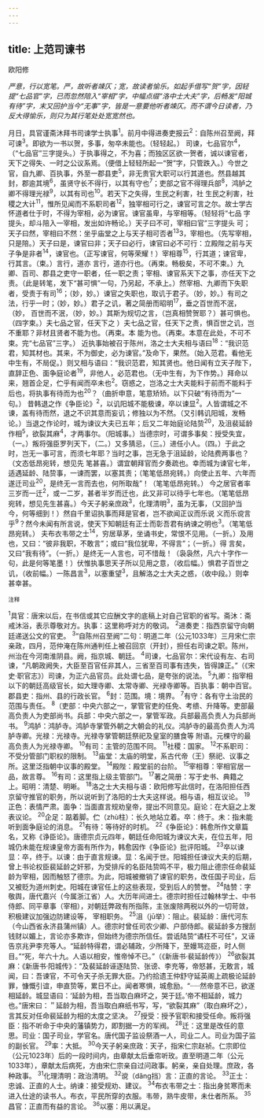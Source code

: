 ```yaml
---
---
---
```

title: 上范司谏书
---



欧阳修

*严意，行以宽笔。严，故听者竦仄；宽，故读者愉乐。如起手借写“贺”字，因轻提“七品官”字，已而忽然陪入“宰相”字，中幅点缀“洛中士大夫”字，后畅发“阳城有待”字，末又回护当今“无事”字，皆是一意要他听者竦仄。而不谓今日读者，乃反大得愉乐，则只为其行笔处处宽宽然也。*

月日，具官谨斋沐拜书司谏学士执事<sup>1</sup>。前月中得进奏吏报云<sup>2</sup>：自陈州召至阙，拜可谏<sup>3</sup>。即欲为一书以贺，多事，匆卒未能也。（轻轻起。）
司谏，七品官尔<sup>4</sup>，（“七品官”三字提头。）于执事得之，不为喜；而独区区欲一贺者，诚以谏官者，天下之得失、一时之公议系焉。（便借上轻轻所起一“贺”字，只管跌入。）今世之官，自九卿、百执事，外至一郡县吏<sup>5</sup>，非无贵官大职可以行其道也。然县越其封，郡逾其境<sup>6</sup>，虽贤守长不得行，以其有守也<sup>7</sup>；吏部之官不得理兵部<sup>8</sup>，鸿胪之卿不得理光禄<sup>9</sup>，以其有司也<sup>10</sup>。若天下之失得，生民之利害，社
生民之利害，社稷之大计<sup>11</sup>，惟所见闻而不系职司者<sup>12</sup>，独宰相可行之，谏官可言之尔。故士学古怀道者仕于时，不得为宰相，必为谏官。谏官虽卑，与宰相等。（轻轻将“七品
字提头，却斗陪入一宰相，发出如许畅论。）天子曰不可，宰相曰官”三字提头
可；天子曰然，宰相曰不然：坐乎庙堂之上与天子相可否者<sup>13</sup>3，宰相也。（先写宰相，只是陪。）天子曰是，谏官曰非；天子曰必行，谏官曰必不可行：立殿陛之前与天子争是非者<sup>14</sup>，谏官也。（正写谏官，何等荣耀！）宰相尊<sup>15</sup>，行其道；谏官卑，行其言。（束。）言行，道亦
言行，道亦行也。（再束。畅极矣，不可不束。）九卿、百司、郡县之吏守一职者，任一职之责；宰相、谏官系天下之事，亦任天下之责。（此是转笔，发下“甚可惧”一句，乃另起，不承上。）然宰相、九卿而下失职者，受责于有司<sup>16</sup>；（妙，妙。）谏官之失职也，取讥于君子。（妙，妙。）有司之法，行乎一时；（妙，妙。）君子之讥，著之简册而昭明<sup>17</sup>，垂之百世而不泯，（妙，
百世而不泯，（妙，妙。）其斯为规切之言，（岂真相赞贺耶？）甚可惧也。（四字束。）夫七品之官，任天下之
）夫七品之官，任天下之责，惧百世之讥，岂不重耶？非材且贤者不能为也。（再束。本
能为也。（再束。本意在此处，不可不束。完“七品官”三字。）
近执事始被召于陈州，洛之士大夫相与语曰<sup>18</sup>：“我识范君，知其材也。其来，不为御史，必为谏官。”及命下，果然。（始入范君。看他无中生有，不局促。）则又相与语曰：“我识范君，知其贤也。他日闻有立天子陛下，直辞正色、面争庭论者<sup>19</sup>，非他人，必范君也。（无中生有，为下作势。）拜命以来，翘首企足，伫乎有闻而卒未也<sup>2</sup>。窃惑之，岂洛之士大夫能料于前而不能料于后也，将执事有待而为也<sup>20</sup>？（曲折申意，笔意矫矫。以下只破“有待而为”一句。）
昔韩退之作《争臣论》<sup>2</sup>，以讥阳城不能极谏，卒以谏显<sup>2</sup>。人皆谓城之不谏，盖有待而然，退之不识其意而妄讥；修独以为不然。（又引韩讥阳城，发畅论。）当退之作论时，城为谏议大夫已五年；后又二年始庭论陆贽<sup>20</sup>，及沮裴延龄作相<sup>5</sup>，欲裂其麻<sup>4</sup>，才两事尔。（阳城事。）当德宗时，可谓多事矣：授受失宜，（一。）叛将强臣罗列天下，（二。）又多猜忌，（三。）进任小人。（四。）于此之时，岂无一事可言，而须七年耶？当时之事，岂无急于沮延龄，论陆费两事也？（文态低昂宛转，想见先
笔甚喜。）谓宜朝拜官而夕奏疏也。幸而城为谏官七年，适遇延龄、陆贽事，一谏而罢，以塞其责；（笔笔低昂宛转。）向使止五年、六年而遂迁司业<sup>20</sup>，是终无一言而去也，何所取哉”！（笔笔低昂宛转。）
今之居官者率三岁而一迁<sup>2</sup>，或一二岁，甚者半岁而迁也，此又非可以待乎七年也。（笔笔低昂宛转，想见先生甚喜。）今天子躬亲庶政<sup>3</sup>，化理清明<sup>3</sup>，虽为无事，（又回护当今，何等细到！）然自千里诏执事而拜是官者，岂不欲闻正议而乐说
义而乐谠言乎<sup>9</sup>？然今未闻有所言说，使天下知朝廷有正士而彰吾君有纳谏之明也<sup>3</sup>。（笔笔低昂宛转。）
夫布衣韦带之士<sup>14</sup>，穷居草茅，坐诵书史，常恨不见用。（一折。）及用也，又曰：“彼非我职，不敢言”；或曰“我位犹卑，不得言”；（一折。）得
言矣，又曰“我有待”。（一折。）是终无一人言也，可不惜哉！（袅袅然，凡六十字作一句，此是何等笔墨！）伏惟执事思天子所以见用之意，（收后幅。）惧君子百世之讥，（收前幅。）一陈昌言<sup>3</sup>，以塞重望<sup>3</sup>，且解洛之士大夫之惑，（收中段。）则幸甚幸甚。

<sup>注释</sup>

<sup>1</sup>具官：唐宋以后，在书信或其它应酬文字的底稿上对自己官职的省写。斋沐：斋戒沐浴，表示尊敬对方。执事：这里称呼对方的敬词。
<sup>2</sup>进奏吏：指西京留守向朝廷递送公文的官吏。
<sup>3</sup>“自陈州召至阙”二句：明道二年（公元1033年）三月宋仁宗亲政，四月，范仲淹在陈州通判任上被召回京（开封），担任右司谏之职。陈州，州治在今河南淮阴县。阙，指京城、朝廷。
<sup>4</sup>司谏，七品官尔：宋代设有左、右司谏，“凡朝政阙失，大臣至百官任非其人，三省至百司事有违失，皆得諫正。”（《宋史·职官志》）司谏，为正六品官员。此处谓七品，是夸张的说法。
<sup>5</sup>九卿：指宰相以下的朝廷高级官长，如大理寺卿、太常寺卿、光䘵寺卿等。百执事：朝中百官。郡县吏：指州、县的行政长官。
<sup>6</sup>封：范围。境：境界。
<sup>7</sup>有守：各有守土治民的范围与责任。
<sup>8</sup>（吏部：中央六部之一，掌管官吏的任免、考缋、升降等。吏部最高负责人为吏部尚书。兵部：中央六部之一，掌管军政。兵部最高负责人为兵部尚书。
<sup>9</sup>鸿胪：鸿胪寺。鸿胪寺掌管外朝之大朝会的礼仪。鸿胪寺的最高负责人为鸿胪寺卿。光禄：光禄寺。光禄寺掌管朝廷祭祀及皇室的膳食等
附语。元棵守的最高负责人为光禄寺卿。
<sup>10</sup>有司：主管的范围不同。
<sup>11</sup>社稷：国家。
<sup>12</sup>不系职司：不受分管部门职权的限制。
<sup>13</sup>庙堂：太庙的明堂，系古代帝（王）祭祀、议事之所。这里泛指朝中议事的殿堂。
<sup>14</sup>殿陛：殿堂前的台阶。
<sup>15</sup>宰相尊：宰相官居一品，故言尊。
<sup>16</sup>有司：这里指上级主管部门。
<sup>17</sup>著之简册：写于史书、典籍之上。昭明：清楚、明晰。
<sup>18</sup>洛之士大夫相与语：欧阳修写此信时，在洛阳担任西京留守推官的职务，所以说听到了洛阳的士大夫这样说。相与语，相互议论。
<sup>19</sup>正色：表情严肃。面争：当面直言规劝皇帝，提出不同意见。庭论：在大庭之上发表议论。
<sup>20</sup>企足：踮着脚。伫（zhù柱）：长久地站立着。卒：终于。未：指未能听到面争庭论的消息。
<sup>21</sup>有待：等待好的时机。
<sup>22</sup>《争臣论》：韩愈所作文章篇名，又称《诤臣论》。唐德宗贞元四年，朝廷任命阳城为谏议大夫，在位五年，阳城仍未能在规谏皇帝方面有所作为，韩愈因作《争臣论》批评阳城。
<sup>23</sup>卒以谏显：卒，终于。以谏：由于直言规谏。显：名闻于世。阳城担任谏议大夫的后期，曾上书论权臣裴延龄之奸邪，为受排斥的名臣陆贽鸣不平，极力阻止德宗任命裴延龄为宰相，因而触怒了德宗。为此，阳城被撤销了谏官的职务，改任国子司业，后又被贬为道州刺史。阳城在谏官任上的这些表现，受到后人的赞誉。
<sup>24</sup>陆赞：字敬舆，唐代嘉兴（今属浙江省）人。大历年间进士。德宗时担任过翰林学士、中书侍郎、同平章事（宰相），对朝廷弊政有所指陈，主张废除两税以外的一切苛敛，积极建议加强边防建设等，
宰相职务。
<sup>25</sup>沮（jū举）：阻止。裴延龄：唐代河东（今山西省永济县蒲州镇）人。德宗时曾任司农少卿、户部侍郎。裴延龄多方搜刮钱财以媚上，言论亦多欺诈，但始终为德宗所信任。尝诋陆贽“谲枉不可任”，又诬告京兆尹李充等人。“延龄特得君，谓必辅政，少所降下，至嫚骂迩臣，时人侧目。”“死，年六十九。人语以相安，惟帝悼不已。”（《新唐书·裴延龄传》）
<sup>26</sup>欲裂其麻：《新唐书·阳城传》：“及裴延龄诬逐陆贽、张谤、李充等，帝怒甚，无敢言，城闻，曰：吾谏官，不可令天子杀无罪大臣。乃约拾遗王仲舒守延英阁上疏极论延龄罪，慷慨引谊，申直贽等，累日不止。闻者寒惧，城愈励。“·····然帝意不已，欲遂相延龄。城显语曰：‘延龄为相，吾当取白麻坏之，哭于廷。’帝不相延龄，城力也。”唐宋曰：＂延龄为相，吾当取白麻纸书写，写，“欲裂其麻”（取白麻坏之），言其反对任命裴延龄为相的太度之坚决。
<sup>27</sup>授受：授予官职和接受任命。叛将强臣：指不听命于中央的藩镇势力，即割据一方的军阀。
<sup>28</sup>迁：这里是改任的意思。司业：国子司业，学官名。唐代国子监设祭酒一人，司业二人。司业为国子监的副长官。
<sup>29</sup>率：大抵。
<sup>30</sup>今天子躬亲庶政：天子，指宋仁宗赵祯。仁宗即位（公元1023年）后的一段时间内，由章献太后垂帘听玫。直至明道二年（公元1033年），章献太后病死，方由宋仁宗亲自过问政事。躬亲，亲自处理。庶政，各种政事。
<sup>31</sup>化理清明：政治清明。
<sup>32</sup>谠（dǎng挡）言：正直的言论。
<sup>33</sup>正士：忠诚、正直的人士。纳谏：接受规劝、建议。
<sup>34</sup>布衣韦带之士：指出身贫寒而未进入仕途的读书人。布衣，平民所穿的衣服。韦带，熟牛皮带，未仕者所系。
<sup>35</sup>昌官：正直而有益的言论。
<sup>36</sup>以塞：用以满足。